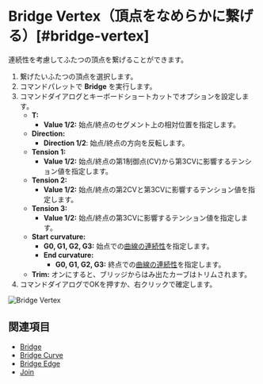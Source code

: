 
# Bridge Vertex（頂点をなめらかに繋げる）[#bridge-vertex]

<Reference shortcut="" command="Bridge Vertex" button="" />

連続性を考慮してふたつの頂点を繋げることができます。

1. 繋げたいふたつの頂点を選択します。
2. コマンドパレットで **Bridge** を実行します。
3. コマンドダイアログとキーボードショートカットでオプションを設定します。
   - **T:**
        - **Value 1/2:** 始点/終点のセグメント上の相対位置を指定します。
   - **Direction:** 
        - **Direction 1/2**: 始点/終点の方向を反転します。
   - **Tension 1:**
        - **Value 1/2:** 始点/終点の第1制御点(CV)から第3CVに影響するテンション値を指定します。
   - **Tension 2:**
        - **Value 1/2:** 始点/終点の第2CVと第3CVに影響するテンション値を指定します。
   - **Tension 3:**
        - **Value 1/2:** 始点/終点の第3CVに影響するテンション値を指定します。
   - **Start curvature:**
        - **G0, G1, G2, G3:** 始点での[曲線の連続性](../cad-essentials/continuity-curve-and-surface)を指定します。
     - **End curvature:**
        - **G0, G1, G2, G3:** 終点での[曲線の連続性](../cad-essentials/continuity-curve-and-surface)を指定します。
   -  **Trim:** オンにすると、ブリッジからはみ出たカーブはトリムされます。
4. コマンドダイアログでOKを押すか、右クリックで確定します。

![Bridge Vertex](/img/bridge-vertex.gif)

## 関連項目
- [Bridge](./bridge)
- [Bridge Curve](./bridge-curve)
- [Bridge Edge](./bridge-edge)
- [Join](./join)